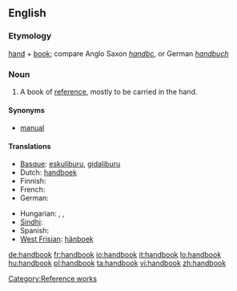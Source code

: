 ==English==

===Etymology===
[[hand]] + [[book]]; compare Anglo Saxon ''[[handbc]]'', or German ''[[handbuch]]''

===Noun===
{{wikipedia}}
{{en-noun}}

# A book of [[reference]], mostly to be carried in the hand.

====Synonyms====
* [[manual]]

====Translations====
{{trans-top|a book of reference, mostly to be carried in the hand}}
* [[Basque]]: [[eskuliburu]], [[gidaliburu]]
* Dutch: [[handboek]] {{n}}
* Finnish: {{t+|fi|käsikirja}}
* French: {{t+|fr|manuel|m}}
* German: {{t+|de|Handbuch|n}}
{{trans-mid}}
* Hungarian: {{t+|hu|kézikönyv}}, {{t|hu|segédkönyv}}, {{t|hu|tankönyv}}
* [[Sindhi]]: {{sd-Arab|دَستِينامو}} {{m}}
* Spanish: {{t+|es|manual|m}}
* [[West Frisian]]: [[hânboek]] {{n}}
{{trans-bottom}}

[[Category:Reference works]]

[[de:handbook]]
[[fr:handbook]]
[[io:handbook]]
[[it:handbook]]
[[lo:handbook]]
[[hu:handbook]]
[[pl:handbook]]
[[ta:handbook]]
[[vi:handbook]]
[[zh:handbook]]